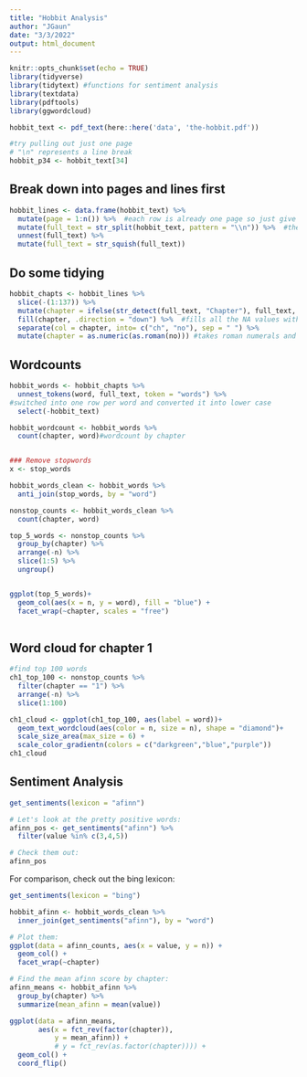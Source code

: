 ```yaml
---
title: "Hobbit Analysis"
author: "JGaun"
date: "3/3/2022"
output: html_document
---
```


```r
knitr::opts_chunk$set(echo = TRUE)
library(tidyverse)
library(tidytext) #functions for sentiment analysis
library(textdata)
library(pdftools)
library(ggwordcloud)
```


```r
hobbit_text <- pdf_text(here::here('data', 'the-hobbit.pdf'))

#try pulling out just one page
# "\n" represents a line break
hobbit_p34 <- hobbit_text[34]
```

## Break down into pages and lines first
```r
hobbit_lines <- data.frame(hobbit_text) %>% 
  mutate(page = 1:n()) %>%  #each row is already one page so just give a page number
  mutate(full_text = str_split(hobbit_text, pattern = "\\n")) %>%  #the slash in front tells R that the backslash is really meant to be a backslash
  unnest(full_text) %>% 
  mutate(full_text = str_squish(full_text))
```

## Do some tidying

```r
hobbit_chapts <- hobbit_lines %>% 
  slice(-(1:137)) %>%  
  mutate(chapter = ifelse(str_detect(full_text, "Chapter"), full_text, NA)) %>% 
  fill(chapter, .direction = "down") %>%  #fills all the NA values with the last value above it 
  separate(col = chapter, into= c("ch", "no"), sep = " ") %>% 
  mutate(chapter = as.numeric(as.roman(no))) #takes roman numerals and converts into a factor and then write as numeric
```


## Wordcounts

```r
hobbit_words <- hobbit_chapts %>% 
  unnest_tokens(word, full_text, token = "words") %>%  
#switched into one row per word and converted it into lower case
  select(-hobbit_text)

hobbit_wordcount <- hobbit_words %>% 
  count(chapter, word)#wordcount by chapter


### Remove stopwords
x <- stop_words

hobbit_words_clean <- hobbit_words %>% 
  anti_join(stop_words, by = "word")

nonstop_counts <- hobbit_words_clean %>% 
  count(chapter, word)
```


```r
top_5_words <- nonstop_counts %>% 
  group_by(chapter) %>% 
  arrange(-n) %>% 
  slice(1:5) %>% 
  ungroup()


ggplot(top_5_words)+
  geom_col(aes(x = n, y = word), fill = "blue") +
  facet_wrap(~chapter, scales = "free")
  
```

## Word cloud for chapter 1

```r
#find top 100 words
ch1_top_100 <- nonstop_counts %>% 
  filter(chapter == "1") %>% 
  arrange(-n) %>% 
  slice(1:100)

ch1_cloud <- ggplot(ch1_top_100, aes(label = word))+
  geom_text_wordcloud(aes(color = n, size = n), shape = "diamond")+
  scale_size_area(max_size = 6) +
  scale_color_gradientn(colors = c("darkgreen","blue","purple"))
ch1_cloud
```

## Sentiment Analysis

```r
get_sentiments(lexicon = "afinn")

# Let's look at the pretty positive words:
afinn_pos <- get_sentiments("afinn") %>% 
  filter(value %in% c(3,4,5))

# Check them out:
afinn_pos
```

For comparison, check out the bing lexicon: 

```r
get_sentiments(lexicon = "bing")
```


```r
hobbit_afinn <- hobbit_words_clean %>% 
  inner_join(get_sentiments("afinn"), by = "word")
```

```r
# Plot them: 
ggplot(data = afinn_counts, aes(x = value, y = n)) +
  geom_col() +
  facet_wrap(~chapter)

# Find the mean afinn score by chapter: 
afinn_means <- hobbit_afinn %>% 
  group_by(chapter) %>% 
  summarize(mean_afinn = mean(value))

ggplot(data = afinn_means, 
       aes(x = fct_rev(factor(chapter)),
           y = mean_afinn)) +
           # y = fct_rev(as.factor(chapter)))) +
  geom_col() +
  coord_flip()
```


















